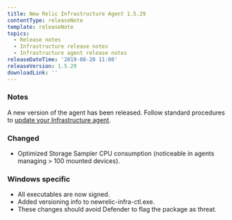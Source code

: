```yaml
---
title: New Relic Infrastructure Agent 1.5.29
contentType: releaseNote
template: releaseNote
topics:
  - Release notes
  - Infrastructure release notes
  - Infrastructure agent release notes
releaseDateTime: '2019-08-20 11:00'
releaseVersion: 1.5.29
downloadLink: ''
---
```


### Notes

A new version of the agent has been released. Follow standard procedures to [update your Infrastructure agent](/docs/infrastructure/new-relic-infrastructure/installation/update-infrastructure-agent).

### Changed

* Optimized Storage Sampler CPU consumption (noticeable in agents managing > 100 mounted devices).

### Windows specific

* All executables are now signed.
* Added versioning info to newrelic-infra-ctl.exe.
* These changes should avoid Defender to flag the package as threat.
